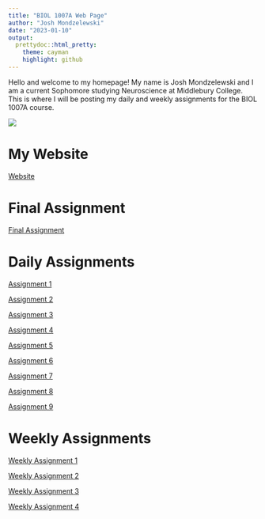 ```yaml
---
title: "BIOL 1007A Web Page"
author: "Josh Mondzelewski"
date: "2023-01-10"
output: 
  prettydoc::html_pretty:
    theme: cayman
    highlight: github
---
```

Hello and welcome to my homepage! My name is Josh Mondzelewski and I am a current Sophomore studying Neuroscience at Middlebury College. This is where I will be posting my daily and weekly assignments for the BIOL 1007A course.

![](Field.jpeg)
  
# **My Website**
  
[Website](https://joshmondz.github.io)

# **Final Assignment**

[Final Assignment](FinalAssignment.html)

# **Daily Assignments**  
  
[Assignment 1](Assignment1.html)

[Assignment 2](Assignment2.html)

[Assignment 3](Assignment3.html)

[Assignment 4](Assignment4.html)

[Assignment 5](Assignment5.html)

[Assignment 6](Assignment6.html)

[Assignment 7](Assignment7.html)

[Assignment 8](Assignment8.html)

[Assignment 9](Assignment9.html)

# **Weekly Assignments**

[Weekly Assignment 1](WeeklyAssignment1.html)

[Weekly Assignment 2](WeeklyAssignment2.html)

[Weekly Assignment 3](WeeklyAssignment3.html)

[Weekly Assignment 4](WeeklyAssignment4.html)
